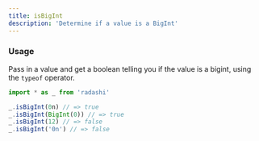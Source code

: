 ```yaml
---
title: isBigInt
description: 'Determine if a value is a BigInt'
---
```


### Usage

Pass in a value and get a boolean telling you if the value is a bigint, using the `typeof` operator.

```ts
import * as _ from 'radashi'

_.isBigInt(0n) // => true
_.isBigInt(BigInt(0)) // => true
_.isBigInt(12) // => false
_.isBigInt('0n') // => false
```
